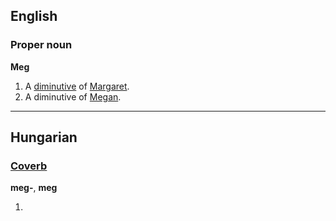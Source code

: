==English==
===Proper noun===
'''Meg'''

#A [[diminutive]] of [[Margaret]].
#A diminutive of [[Megan]].

----

==Hungarian==
===[[Coverb]]===
'''meg-''', '''meg'''

# {{substub}}